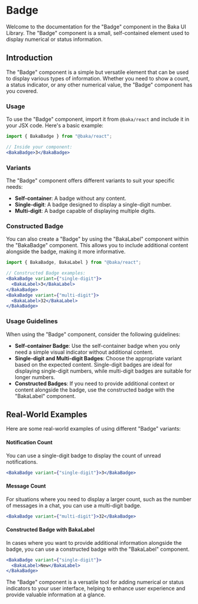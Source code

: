 # Badge

Welcome to the documentation for the "Badge" component in the Baka UI Library. The "Badge" component is a small, self-contained element used to display numerical or status information.

## Introduction

The "Badge" component is a simple but versatile element that can be used to display various types of information. Whether you need to show a count, a status indicator, or any other numerical value, the "Badge" component has you covered.

### Usage

To use the "Badge" component, import it from `@baka/react` and include it in your JSX code. Here's a basic example:

```jsx
import { BakaBadge } from "@baka/react";

// Inside your component:
<BakaBadge>3</BakaBadge>
```

### Variants

The "Badge" component offers different variants to suit your specific needs:

- **Self-container**: A badge without any content.
- **Single-digit**: A badge designed to display a single-digit number.
- **Multi-digit**: A badge capable of displaying multiple digits.

### Constructed Badge

You can also create a "Badge" by using the "BakaLabel" component within the "BakaBadge" component. This allows you to include additional content alongside the badge, making it more informative.

```jsx
import { BakaBadge, BakaLabel } from "@baka/react";

// Constructed Badge examples:
<BakaBadge variant={"single-digit"}>
  <BakaLabel>3</BakaLabel>
</BakaBadge>
<BakaBadge variant={"multi-digit"}>
  <BakaLabel>32</BakaLabel>
</BakaBadge>
```

### Usage Guidelines

When using the "Badge" component, consider the following guidelines:

- **Self-container Badge**: Use the self-container badge when you only need a simple visual indicator without additional content.
- **Single-digit and Multi-digit Badges**: Choose the appropriate variant based on the expected content. Single-digit badges are ideal for displaying single-digit numbers, while multi-digit badges are suitable for longer numbers.
- **Constructed Badges**: If you need to provide additional context or content alongside the badge, use the constructed badge with the "BakaLabel" component.

## Real-World Examples

Here are some real-world examples of using different "Badge" variants:

#### Notification Count

You can use a single-digit badge to display the count of unread notifications.

```jsx
<BakaBadge variant={"single-digit"}>3</BakaBadge>
```

#### Message Count

For situations where you need to display a larger count, such as the number of messages in a chat, you can use a multi-digit badge.

```jsx
<BakaBadge variant={"multi-digit"}>32</BakaBadge>
```

#### Constructed Badge with BakaLabel

In cases where you want to provide additional information alongside the badge, you can use a constructed badge with the "BakaLabel" component.

```jsx
<BakaBadge variant={"single-digit"}>
  <BakaLabel>New</BakaLabel>
</BakaBadge>
```

The "Badge" component is a versatile tool for adding numerical or status indicators to your user interface, helping to enhance user experience and provide valuable information at a glance.

